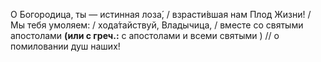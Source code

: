 О Богородица, ты — истинная лоза́, / взрасти́вшая нам Плод Жизни! / Мы тебя умоляем: / хода́тайствуй, Владычица, / вместе со святыми апостолами **(или с греч.:** с апостолами и всеми святыми <R>)</R> // о помиловании душ наших!
